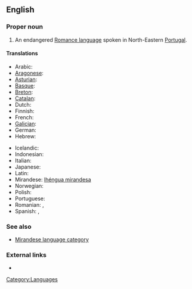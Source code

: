 ==English==
{{wikipedia|Mirandese language}}

===Proper noun===
{{en-proper noun}}

# An endangered [[Romance language]] spoken in North-Eastern [[Portugal]].

====Translations====
{{trans-top|Mirandese language}}
* Arabic: {{t|ar|لغة ميراندية|sc=Arab}}
* [[Aragonese]]: {{t|an|mirandés|xs=Aragonese}}
* [[Asturian]]: {{t|ast|mirandés|xs=Asturian}}
* [[Basque]]: {{t|eu|mirandera|xs=Basque}}
* [[Breton]]: {{t|br|mirandeg|xs=Breton}}
* [[Catalan]]: {{t|ca|mirandès}}
* Dutch: {{t|nl|mirandees}}
* Finnish: {{t|fi|mirandeesi}}
* French: {{t|fr|mirandais}}
* [[Galician]]: {{t|gl|lingua mirandesa|xs=Galician}}
* German: {{t|de|Mirandés}}
* Hebrew: {{t|he|מירנדזית|sc=Hebr}}
{{trans-mid}}
* Icelandic: {{t|is|mirandês}}
* Indonesian: {{t|id|bahasa miranda|xs=Indonesian}}
* Italian: {{t|it|lingua mirandese}}
* Japanese: {{t|ja|ミランダ語|tr=mirandago|sc=Jpan}}
* Latin: {{t|la|lingua mirandica|f}}
* Mirandese: [[lhéngua mirandesa]] {{f}}
* Norwegian: {{t|no|mirandesisk}}
* Polish: {{t|pl|język mirandyjski}}
* Portuguese: {{t|pt|língua mirandesa}}
* Romanian: {{t-|ro|mirandeză|f}}, {{t-|ro|limba mirandeză|f}}
* Spanish: {{t|es|mirandés|m}}, {{t|es|idioma mirandés|m}}
{{trans-bot}}

===See also===
* [[:Category:Mirandese language|Mirandese language category]]

===External links===
* {{ethnologue|lang=Mirandese|code=mwl}}

[[Category:Languages]]